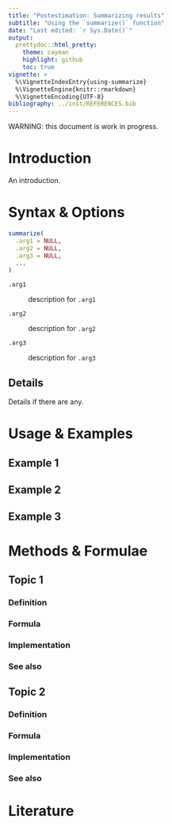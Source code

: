 ```yaml
---
title: "Postestimation: Summarizing results"
subtitle: "Using the `summarize()` function"
date: "Last edited: `r Sys.Date()`"
output:
  prettydoc::html_pretty:
    theme: cayman
    highlight: github
    toc: true
vignette: >
  %\VignetteIndexEntry{using-summarize}
  %\VignetteEngine{knitr::rmarkdown}
  %\VignetteEncoding{UTF-8}
bibliography: ../inst/REFERENCES.bib
---
```

WARNING: this document is work in progress.

# Introduction {#introduction}

An introduction.

# Syntax & Options {#syntax}

```r
summarize(
  .arg1 = NULL,
  .arg2 = NULL,
  .arg3 = NULL,
  ...
)
```

`.arg1`

:  description for `.arg1`
   
`.arg2`

:  description for `.arg2`
  
`.arg3`

:  description for `.arg3`

## Details

Details if there are any.

# Usage & Examples {#examples}

## Example 1 {#example1}
## Example 2 {#example2}
## Example 3 {#example3}

# Methods & Formulae {#methods}

## Topic 1 {#topic1}
### Definition

### Formula

### Implementation

### See also

## Topic 2 {#topic2}
### Definition

### Formula

### Implementation

### See also

# Literature

